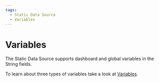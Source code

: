 ```yaml
---
tags:
  - Static Data Source
  - Variables
---
```


# Variables

The Static Data Source supports dashboard and global variables in the String fields.

To learn about three types of variables take a look at [Variables](/plugins/grafana/variables).
